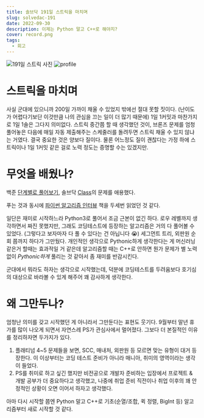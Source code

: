 ```yaml
---
title: 솔브닥 191일 스트릭을 마치며
slug: solvedac-191
date: 2022-09-30
description: 이제는 Python 말고 C++로 해야지?
cover: record.png
tags:
  - 회고
---
```


![191일 스트릭 사진](record.png)
![profile](profile.png)

# 스트릭을 마치며

사실 군대에 있으니까 200일 가까이 채울 수 있었지 밖에선 절대 못할 짓이다. (난이도가 어렵다기보단 이것만큼 나의 관심을 끄는 일이 더 많기 때문에) 1일 1커밋과 마찬가지로 1일 1솔은 그다지 의미없다. 스트릭 중간쯤 할 때 생각했던 것이, 브론즈 문제를 엄청 풀어놓은 다음에 매일 자동 제출해주는 스케줄러를 돌려두면 스트릭 채울 수 있지 않냐는 거였다. 결국 중요한 것은 양보다 질이다. 물론 어느정도 질이 괜찮다는 가정 하에 스트릭이나 1일 1커밋 같은 걸로 노력 정도는 증명할 수는 있겠지만.

# 무엇을 배웠나?

백준 [단계별로 풀어보기](https://www.acmicpc.net/step), 솔브닥 [Class](https://solved.ac/class)의 문제를 애용했다.

푸는 것과 동시에 [파이썬 알고리즘 인터뷰](https://product.kyobobook.co.kr/detail/S000001932748) 책을 두세번 읽었던 것 같다.

일단은 재미로 시작하느라 Python3로 풀어서 조금 근본이 없긴 하다. 로우 레벨까지 생각하면서 짜진 못했지만, 그래도 코딩테스트에 등장하는 알고리즘은 거의 다 풀어볼 수 있었다. (그렇다고 보자마자 다 풀 수 있다는 건 아닙니다 😭) 세그먼트 트리, 외판원 순회 쯤까지 하다가 그만뒀다. 개인적인 생각으로 Pythonic하게 생각한다는 게 머신러닝 같은거 할때는 효과적일 거 같은데 알고리즘할 때는 C++로 안하면 뭔가 문제가 별 노력 없이 _Pythonic하게_ 풀리는 것 같아서 좀 재미를 반감시킨다.

군대에서 뭐라도 하자는 생각으로 시작했는데, 덕분에 코딩테스트를 두려움보다 호기심의 대상으로 바라볼 수 있게 해주어 꽤 감사하게 생각한다.

# 왜 그만두나?

엄청난 의미를 갖고 시작했던 게 아니라서 그만둔다는 표현도 웃기다. 9월부터 말년 휴가를 많이 나오게 되면서 자연스레 PS가 관심사에서 멀어졌다. 그보다 더 본질적인 이유를 정리하자면 두가지가 있다.

1. 플래티넘 4~5 문제들을 보면, SCC, 매내처, 외판원 등 모르면 맞는 유형이 대거 등장한다. 이 이상부터는 코딩 테스트 준비가 아니라 매니아, 취미의 영역이라는 생각이 들었다.
2. PS를 취미로 하고 싶긴 했지만 비전공으로 개발자 준비하는 입장에서 프로젝트 & 개발 공부가 더 중요하다고 생각했고, 나중에 취업 준비 직전이나 취업 이후의 꽤 안정적인 상황이 오면 이어서 하자고 생각했다.

아마 다시 시작할 쯤엔 Python 말고 C++로 기초(순열/조합, 퀵 정렬, BigInt 등) 알고리즘부터 새로 시작할 것 같다.
